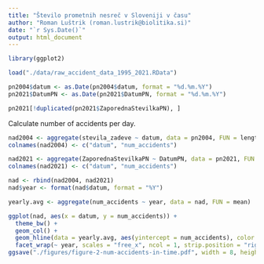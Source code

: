 ```yaml
---
title: "Število prometnih nesreč v Sloveniji v času"
author: "Roman Luštrik (roman.lustrik@biolitika.si)"
date: "`r Sys.Date()`"
output: html_document
---
```

```r
library(ggplot2)
```

```r
load("./data/raw_accident_data_1995_2021.RData")

pn2004$datum <- as.Date(pn2004$datum, format = "%d.%m.%Y")
pn2021$DatumPN <- as.Date(pn2021$DatumPN, format = "%d.%m.%Y")

pn2021[!duplicated(pn2021$ZaporednaStevilkaPN), ]
```

Calculate number of accidents per day.
```r
nad2004 <- aggregate(stevila_zadeve ~ datum, data = pn2004, FUN = length)
colnames(nad2004) <- c("datum", "num_accidents")

nad2021 <- aggregate(ZaporednaStevilkaPN ~ DatumPN, data = pn2021, FUN = length)
colnames(nad2021) <- c("datum", "num_accidents")

nad <- rbind(nad2004, nad2021)
nad$year <- format(nad$datum, format = "%Y")

yearly.avg <- aggregate(num_accidents ~ year, data = nad, FUN = mean)
```

```r
ggplot(nad, aes(x = datum, y = num_accidents)) +
  theme_bw() +
  geom_col() +
  geom_hline(data = yearly.avg, aes(yintercept = num_accidents), color = "grey20") +
  facet_wrap(~ year, scales = "free_x", ncol = 1, strip.position = "right")
ggsave("./figures/figure-2-num-accidents-in-time.pdf", width = 8, height = 24)
```

